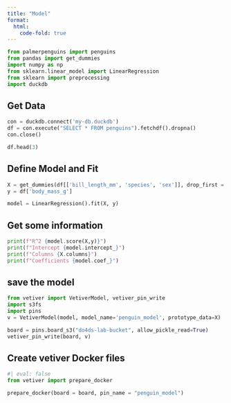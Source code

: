 ```yaml
---
title: "Model"
format:
  html:
    code-fold: true
---
```



```python
from palmerpenguins import penguins
from pandas import get_dummies
import numpy as np
from sklearn.linear_model import LinearRegression
from sklearn import preprocessing
import duckdb
```

## Get Data


```python
con = duckdb.connect('my-db.duckdb')
df = con.execute("SELECT * FROM penguins").fetchdf().dropna()
con.close()

df.head(3)
```

## Define Model and Fit


```python
X = get_dummies(df[['bill_length_mm', 'species', 'sex']], drop_first = True)
y = df['body_mass_g']

model = LinearRegression().fit(X, y)
```

## Get some information


```python
print(f"R^2 {model.score(X,y)}")
print(f"Intercept {model.intercept_}")
print(f"Columns {X.columns}")
print(f"Coefficients {model.coef_}")
```

## save the model

```python
from vetiver import VetiverModel, vetiver_pin_write
import s3fs
import pins
v = VetiverModel(model, model_name='penguin_model', prototype_data=X)

board = pins.board_s3("do4ds-lab-bucket", allow_pickle_read=True)
vetiver_pin_write(board, v)
```


## Create vetiver Docker files

```python
#| eval: false
from vetiver import prepare_docker

prepare_docker(board = board, pin_name = "penguin_model")
```

